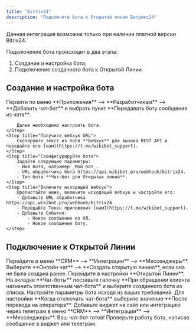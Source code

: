```yaml
---
title: "Bitrix24"
description: "Подключите бота к Открытой линии Битрикс24"
---
```


<Warning>
  Данная интеграция возможна только при наличии платной версии Bitrix24.
</Warning>

Подключение бота происходит в два этапа:

1. Создание и настройка бота;
2. Подключение созданного бота к Открытой Линии.

## Создание и настройка бота

<Steps>
    <Step title="Добавьте чат-бота">
        Перейти по меню **Приложения** --> **Разработчикам** --> **Добавить чат-бот** и выбрать пункт **Передавать боту сообщения из чата**.

        Далее необходимо настроить бота.
    </Step>
    <Step title="Получите вебхук URL">
        Скопируйте текст из поля **Вебхук** для вызова REST API и передайте его [нам](https://t.me/wikibot_support).
    </Step>
    <Step title="Сконфигурируйте бота">
        Задайте следующие параметры:
        - Имя бота, например _Мой бот_.
        - URL обработчика бота https://api.wikibot.pro/webhook/bitrix24.
        - Тип бота **Чат-бот для Открытых линий**.
    </Step>
    <Step title="Включите исходящий вебхук">
        Пролистайте ниже, включите исходящий вебхук и настройте его:
        - Добавьте URL обработчика https://api.wikibot.pro/webhook/bitrix24.
        - Передайте Токен приложения [нам](https://t.me/wikibot_support).
        - Добавьте События:
            - Новое сообщение из ОЛ.
            - Новое сообщение боту.
    </Step>

</Steps>

## Подключение к Открытой Линии

<Steps>
  <Step title="Создайте Открытую линию">
    Перейдите в меню **CRM** --> **Интеграции** --> **Мессенджеры**. Выберите
    **Онлайн чат** --> **Создать открытую линию**, если она не была создана
    ранее.
  </Step>
  <Step title="Настройте Открытую линию">
    Перейдите в настройки **Открытой Линии**. На вкладке **Чат-боты** поставьте
    галочку **При обращении клиента назначить ответственным чат-бота** и
    выберите созданного бота из списка.
  </Step>
  <Step title="Настройте чат-бота">
    Настройте параметры бота исходя из ваших требований. Для настройки **Когда
    отключать чат-бота** выберите значение **После перевода на оператора**.
  </Step>
  <Step title="Добавьте виджет на сайт">
    Добавьте виджет на сайт или интеграцию через телеграм в меню **CRM** -->
    **Интеграции** --> **Мессенджеры**.
  </Step>
  <Step title="Проверьте работу бота">
    Ваш чат-бот готов! Проверьте работу бота, написав сообщение в виджет или
    телеграм.
  </Step>
</Steps>
